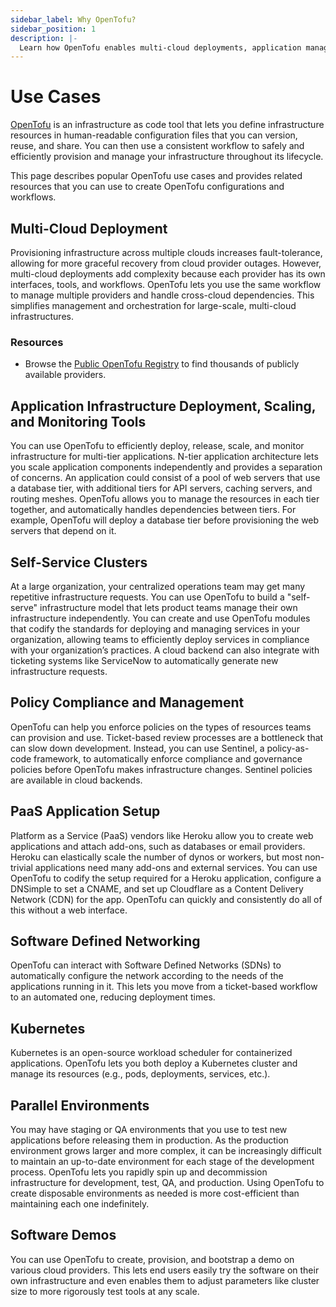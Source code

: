 ```yaml
---
sidebar_label: Why OpenTofu?
sidebar_position: 1
description: |-
  Learn how OpenTofu enables multi-cloud deployments, application management, policy compliance, and self-service infrastructure.
---
```


# Use Cases

[OpenTofu](index.mdx) is an infrastructure as code tool that lets you define infrastructure resources in human-readable configuration files that you can version, reuse, and share. You can then use a consistent workflow to safely and efficiently provision and manage your infrastructure throughout its lifecycle.

This page describes popular OpenTofu use cases and provides related resources that you can use to create OpenTofu configurations and workflows.

## Multi-Cloud Deployment

Provisioning infrastructure across multiple clouds increases fault-tolerance, allowing for more graceful recovery from cloud provider outages. However, multi-cloud deployments add complexity because each provider has its own interfaces, tools, and workflows. OpenTofu lets you use the same workflow to manage multiple providers and handle cross-cloud dependencies. This simplifies management and orchestration for large-scale, multi-cloud infrastructures.

### Resources

- Browse the [Public OpenTofu Registry](https://github.com/opentofu/registry/tree/main/providers) to find thousands of publicly available providers.

## Application Infrastructure Deployment, Scaling, and Monitoring Tools

You can use OpenTofu to efficiently deploy, release, scale, and monitor infrastructure for multi-tier applications. N-tier application architecture lets you scale application components independently and provides a separation of concerns. An application could consist of a pool of web servers that use a database tier, with additional tiers for API servers, caching servers, and routing meshes. OpenTofu allows you to manage the resources in each tier together, and automatically handles dependencies between tiers. For example, OpenTofu will deploy a database tier before provisioning the web servers that depend on it.

## Self-Service Clusters

At a large organization, your centralized operations team may get many repetitive infrastructure requests. You can use OpenTofu to build a "self-serve" infrastructure model that lets product teams manage their own infrastructure independently. You can create and use OpenTofu modules that codify the standards for deploying and managing services in your organization, allowing teams to efficiently deploy services in compliance with your organization’s practices. A cloud backend can also integrate with ticketing systems like ServiceNow to automatically generate new infrastructure requests.

## Policy Compliance and Management

OpenTofu can help you enforce policies on the types of resources teams can provision and use. Ticket-based review processes are a bottleneck that can slow down development. Instead, you can use Sentinel, a policy-as-code framework, to automatically enforce compliance and governance policies before OpenTofu makes infrastructure changes. Sentinel policies are available in cloud backends.

## PaaS Application Setup

Platform as a Service (PaaS) vendors like Heroku allow you to create web applications and attach add-ons, such as databases or email providers. Heroku can elastically scale the number of dynos or workers, but most non-trivial applications need many add-ons and external services. You can use OpenTofu to codify the setup required for a Heroku application, configure a DNSimple to set a CNAME, and set up Cloudflare as a Content Delivery Network (CDN) for the app. OpenTofu can quickly and consistently do all of this without a web interface.

## Software Defined Networking

OpenTofu can interact with Software Defined Networks (SDNs) to automatically configure the network according to the needs of the applications running in it. This lets you move from a ticket-based workflow to an automated one, reducing deployment times.

## Kubernetes

Kubernetes is an open-source workload scheduler for containerized applications. OpenTofu lets you both deploy a Kubernetes cluster and manage its resources (e.g., pods, deployments, services, etc.).

## Parallel Environments

You may have staging or QA environments that you use to test new applications before releasing them in production. As the production environment grows larger and more complex, it can be increasingly difficult to maintain an up-to-date environment for each stage of the development process. OpenTofu lets you rapidly spin up and decommission infrastructure for development, test, QA, and production. Using OpenTofu to create disposable environments as needed is more cost-efficient than maintaining each one indefinitely.

## Software Demos

You can use OpenTofu to create, provision, and bootstrap a demo on various cloud providers. This lets end users easily try the software on their own infrastructure and even enables them to adjust parameters like cluster size to more rigorously test tools at any scale.
